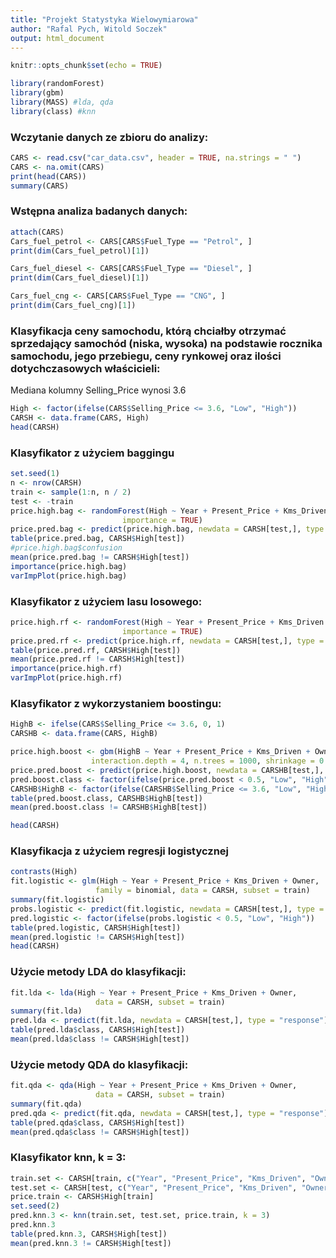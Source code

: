 ```yaml
---
title: "Projekt Statystyka Wielowymiarowa"
author: "Rafal Pych, Witold Soczek"
output: html_document
---
```


```r
knitr::opts_chunk$set(echo = TRUE)
```

```r
library(randomForest)
library(gbm)
library(MASS) #lda, qda
library(class) #knn
```

### Wczytanie danych ze zbioru do analizy:
```r
CARS <- read.csv("car_data.csv", header = TRUE, na.strings = " ")
CARS <- na.omit(CARS)
print(head(CARS))
summary(CARS)
```

### Wstępna analiza badanych danych: 
```r
attach(CARS)
Cars_fuel_petrol <- CARS[CARS$Fuel_Type == "Petrol", ]
print(dim(Cars_fuel_petrol)[1])

Cars_fuel_diesel <- CARS[CARS$Fuel_Type == "Diesel", ]
print(dim(Cars_fuel_diesel)[1])

Cars_fuel_cng <- CARS[CARS$Fuel_Type == "CNG", ]
print(dim(Cars_fuel_cng)[1])
```

### Klasyfikacja ceny samochodu, którą chciałby otrzymać sprzedający samochód (niska, wysoka) na podstawie rocznika samochodu, jego przebiegu, ceny rynkowej oraz ilości dotychczasowych właścicieli:
Mediana kolumny Selling_Price wynosi 3.6
```r
High <- factor(ifelse(CARS$Selling_Price <= 3.6, "Low", "High"))
CARSH <- data.frame(CARS, High)
head(CARSH)
```

### Klasyfikator z użyciem baggingu
```r
set.seed(1)
n <- nrow(CARSH)
train <- sample(1:n, n / 2)
test <- -train
price.high.bag <- randomForest(High ~ Year + Present_Price + Kms_Driven + Owner, data = CARSH, subset = train, mtry = 4,
                         importance = TRUE)
price.pred.bag <- predict(price.high.bag, newdata = CARSH[test,], type = "class")
table(price.pred.bag, CARSH$High[test])
#price.high.bag$confusion
mean(price.pred.bag != CARSH$High[test])
importance(price.high.bag)
varImpPlot(price.high.bag)
```

### Klasyfikator z użyciem lasu losowego:
```r
price.high.rf <- randomForest(High ~ Year + Present_Price + Kms_Driven + Owner, data = CARSH, subset = train,
                         importance = TRUE)
price.pred.rf <- predict(price.high.rf, newdata = CARSH[test,], type = "class")
table(price.pred.rf, CARSH$High[test])
mean(price.pred.rf != CARSH$High[test])
importance(price.high.rf)
varImpPlot(price.high.rf)
```


### Klasyfikator z wykorzystaniem boostingu:
```r
HighB <- ifelse(CARS$Selling_Price <= 3.6, 0, 1)
CARSHB <- data.frame(CARS, HighB)

price.high.boost <- gbm(HighB ~ Year + Present_Price + Kms_Driven + Owner, data = CARSHB[train,], distribution = "bernoulli",
                  interaction.depth = 4, n.trees = 1000, shrinkage = 0.01)
price.pred.boost <- predict(price.high.boost, newdata = CARSHB[test,], type = "response", n.trees = 1000)
pred.boost.class <- factor(ifelse(price.pred.boost < 0.5, "Low", "High"))
CARSHB$HighB <- factor(ifelse(CARSHB$Selling_Price <= 3.6, "Low", "High"))
table(pred.boost.class, CARSHB$HighB[test])
mean(pred.boost.class != CARSHB$HighB[test])

head(CARSH)
```


### Klasyfikacja z użyciem regresji logistycznej
```r
contrasts(High)
fit.logistic <- glm(High ~ Year + Present_Price + Kms_Driven + Owner, 
                   family = binomial, data = CARSH, subset = train)
summary(fit.logistic)
probs.logistic <- predict(fit.logistic, newdata = CARSH[test,], type = "response")
pred.logistic <- factor(ifelse(probs.logistic < 0.5, "Low", "High"))
table(pred.logistic, CARSH$High[test])
mean(pred.logistic != CARSH$High[test])
head(CARSH)
```

### Użycie metody LDA do klasyfikacji:

```r
fit.lda <- lda(High ~ Year + Present_Price + Kms_Driven + Owner, 
                   data = CARSH, subset = train)
summary(fit.lda)
pred.lda <- predict(fit.lda, newdata = CARSH[test,], type = "response")
table(pred.lda$class, CARSH$High[test])
mean(pred.lda$class != CARSH$High[test])
```

### Użycie metody QDA do klasyfikacji:

```r
fit.qda <- qda(High ~ Year + Present_Price + Kms_Driven + Owner, 
                   data = CARSH, subset = train)
summary(fit.qda)
pred.qda <- predict(fit.qda, newdata = CARSH[test,], type = "response")
table(pred.qda$class, CARSH$High[test])
mean(pred.qda$class != CARSH$High[test])
```

### Klasyfikator knn, k = 3:

```r

train.set <- CARSH[train, c("Year", "Present_Price", "Kms_Driven", "Owner")]
test.set <- CARSH[test, c("Year", "Present_Price", "Kms_Driven", "Owner")]
price.train <- CARSH$High[train]
set.seed(2)
pred.knn.3 <- knn(train.set, test.set, price.train, k = 3)
pred.knn.3
table(pred.knn.3, CARSH$High[test])
mean(pred.knn.3 != CARSH$High[test])
```






